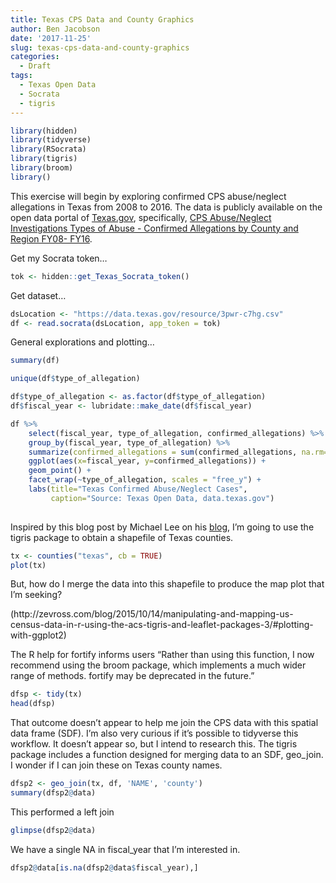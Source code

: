 ```yaml
---
title: Texas CPS Data and County Graphics
author: Ben Jacobson
date: '2017-11-25'
slug: texas-cps-data-and-county-graphics
categories:
  - Draft
tags:
  - Texas Open Data
  - Socrata
  - tigris
---
```


```r
library(hidden)
library(tidyverse)
library(RSocrata)
library(tigris)
library(broom)
library()
```

This exercise will begin by exploring confirmed CPS abuse/neglect allegations in Texas from 2008 to 2016. The data is publicly available on the open data portal of [Texas.gov](https://data.texas.gov/), specifically, [CPS Abuse/Neglect Investigations Types of Abuse - Confirmed Allegations by County and Region FY08- FY16](https://data.texas.gov/Social-Services/CPS-Abuse-Neglect-Investigations-Types-of-Abuse-Co/9qeb-ewj9).  

Get my Socrata token...
```r
tok <- hidden::get_Texas_Socrata_token()
```

Get dataset... 
```r
dsLocation <- "https://data.texas.gov/resource/3pwr-c7hg.csv"
df <- read.socrata(dsLocation, app_token = tok)
```

General explorations and plotting...
```r
summary(df)
```

```r
unique(df$type_of_allegation)
```

```r
df$type_of_allegation <- as.factor(df$type_of_allegation)
df$fiscal_year <- lubridate::make_date(df$fiscal_year)
```

```r
df %>%
    select(fiscal_year, type_of_allegation, confirmed_allegations) %>%
    group_by(fiscal_year, type_of_allegation) %>%
    summarize(confirmed_allegations = sum(confirmed_allegations, na.rm=TRUE)) %>%
    ggplot(aes(x=fiscal_year, y=confirmed_allegations)) +
    geom_point() + 
    facet_wrap(~type_of_allegation, scales = "free_y") +
    labs(title="Texas Confirmed Abuse/Neglect Cases",
         caption="Source: Texas Open Data, data.texas.gov")
    
```



Inspired by this blog post by Michael Lee on his [blog](http://www.mikelee.co/posts/), I'm going to use the tigris package to obtain a shapefile of Texas counties.

```r
tx <- counties("texas", cb = TRUE)
plot(tx)
```


But, how do I merge the data into this shapefile to produce the map plot that I'm seeking?

(http://zevross.com/blog/2015/10/14/manipulating-and-mapping-us-census-data-in-r-using-the-acs-tigris-and-leaflet-packages-3/#plotting-with-ggplot2)

The R help for fortify informs users "Rather than using this function, I now recommend using the broom package, which implements a much wider range of methods. fortify may be deprecated in the future."

```r
dfsp <- tidy(tx)
head(dfsp)
```

That outcome doesn't appear to help me join the CPS data with this spatial data frame (SDF). I'm also very curious if it's possible to tidyverse this workflow. It doesn't appear so, but I intend to research this. The tigris package includes a function designed for merging data to an SDF, geo_join. I wonder if I can join these on Texas county names.
```r
dfsp2 <- geo_join(tx, df, 'NAME', 'county')
summary(dfsp2@data)
```

This performed a left join
```r
glimpse(dfsp2@data)
```

We have a single NA in fiscal_year that I'm interested in.
```r
dfsp2@data[is.na(dfsp2@data$fiscal_year),]
```

